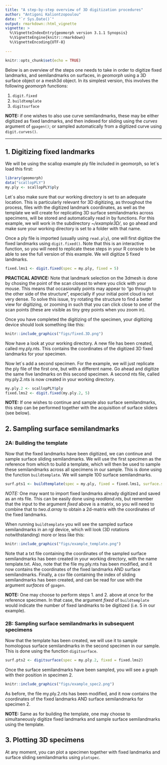 ```yaml
---
title: "A step-by-step overview of 3D digitization procedures"
author: "Antigoni Kaliontzopoulou"
date: "`r Sys.Date()`"
output: rmarkdown::html_vignette
vignette: >
  %\VignetteIndexEntry{geomorph version 3.1.1 Synopsis}
  %\VignetteEngine{knitr::rmarkdown}
  %\VignetteEncoding{UTF-8}
  
---
```


```r
knitr::opts_chunk$set(echo = TRUE)
```


Below is an overview of the steps one needs to take in order to digitize fixed landmarks, and semilandmarks on surfaces, in *geomorph* using a 3D surface object or a mesh3d object. In its simplest version, this involves the following *geomorph* functions:

  1. `digit.fixed`
  2. `buildtemplate`
  3. `digitsurface`

**NOTE:** if one wishes to also use curve semilandmarks, these may be either digitized as fixed landmarks, and then indexed for sliding using the *curves* argument of `gpagen()`; or sampled automatically from a digitized curve using `digit.curves()`.   

---
## 1. Digitizing fixed landmarks
We will be using the scallop example ply file included in geomorph, so let´s load this first:

```r
library(geomorph)
data("scallopPLY")
my.ply <- scallopPLY$ply
```


Let´s also make sure that our working directory is set to an adequate location. This is particularly relevant for 3D digitizing, as throughout the process, files with the digitized landmark coordinates, as well as the template we will create for replicating 3D surface semilandmarks across specimens, will be stored and automatically read in by functions. For this example, we will work in the subdirectory *~/example3D/*, so go ahead and make sure your working directory is set to a folder with that name.


Once a ply file is imported (usually using `read.ply`), one will first digitize the fixed landmarks using `digit.fixed()`. Note that this is an interactive function, so you will need to replicate these steps in your R console to be able to see the full version of this example. We will digitize 5 fixed landmarks.

```r
fixed.lms1 <- digit.fixed(spec = my.ply, fixed = 5)
```

**PRACTICAL ADVICE:** Note that landmark selection on the 3dmesh is done by chosing the point of the scan closest to where you click with your mouse. This means that occasionally points may appear to "go through to the other side of the structure", especially if your initial point cloud is not very dense. To solve this issue, try rotating the structure to find a better view for digitizing, or zooming in such that you can click close to one of the scan points (these are visible as tiny grey points when you zoom in). 

Once you have completed the digitizing of the specimen, your digitizing device should look something like this:

```r
knitr::include_graphics("figs/fixed.3D.png")  
```

Now have a look at your working directory. A new file has been created, called my.ply.nts. This contains the coordinates of the digitized 3D fixed landmarks for your specimen.

Now let´s add a second specimen. For the example, we will just replicate the ply file of the first one, but with a different name. Go ahead and digitize the same five landmarks on this second specimen. A second nts file, called my.ply.2.nts is now created in your working directory.

```r
my.ply.2 <- scallopPLY$ply
fixed.lms2 <- digit.fixed(my.ply.2, 5)
```

**NOTE:** If one wishes to continue and sample also surface semilandmarks, this step can be performed together with the acquisition of surface sliders (see below).

## 2. Sampling surface semilandmarks
### 2A: Building the template
Now that the fixed landmarks have been digitized, we can continue and sample surface sliding semilandmarks. We will use the first specimen as the reference from which to build a template, which will then be used to sample these semilandmarks across all specimens in our sample. This is done using the function `buildtemplate`. We will sample 100 surface semilandmarks. 

```r
surf.pts1 <- buildtemplate(spec = my.ply, fixed = fixed.lms1, surface.sliders = 100)
```

*NOTE:* One may want to import fixed landmarks already digitized and saved as an nts file. This can be easily done using *readland.nts*, but remember that the input to the argument *fixed* above is a matrix, so you will need to combine that to *two.d.array* to obtain a 2d-matrix with the coordinates of the fixed landmarks.


When running `buildtemplate` you will see the sampled surface semilandmarks in an rgl device, which will look (3D rotations notwithstanding) more or less like this:

```r
knitr::include_graphics("figs/example_template.png")  
```

Note that a txt file containing the coordinates of the sampled surface semilandmarks has been created in your working directory, with the name template.txt. Also, note that the file my.ply.nts has been modified, and it now contains the coordinates of the fixed landmarks AND surface semilandmarks. Finally, a csv file containing the index of sliding semilandmarks has been created, and can be read for use with the argument *surfaces* of `gpagen`.

**NOTE:** One may choose to perform steps 1. and 2. above at once for the reference specimen. In that case, the argument *fixed* of `buildtemplate` would indicate the number of fixed landmarks to be digitized (i.e. 5 in our example).

### 2B: Sampling surface semilandmarks in subsequent specimens
Now that the template has been created, we will use it to sample homologous surface semilandmarks in the second specimen in our sample. This is done using the function `digitsurface`.

```r
surf.pts2 <- digitsurface(spec = my.ply.2, fixed = fixed.lms2)
```

Once the surface semilandmarks have been sampled, you will see a graph with their position in specimen 2.

```r
knitr::include_graphics("figs/example_spec2.png")  
```

As before, the file my.ply.2.nts has been modified, and it now contains the coordinates of the fixed landmarks AND surface semilandmarks for specimen 2. 

**NOTE:** Same as for building the template, one may choose to simultaneously digitize fixed landmarks and sample surface semilandmarks using the template.

## 3. Plotting 3D specimens
At any moment, you can plot a specimen together with fixed landmarks and surface sliding semilandmarks using `plotspec`.